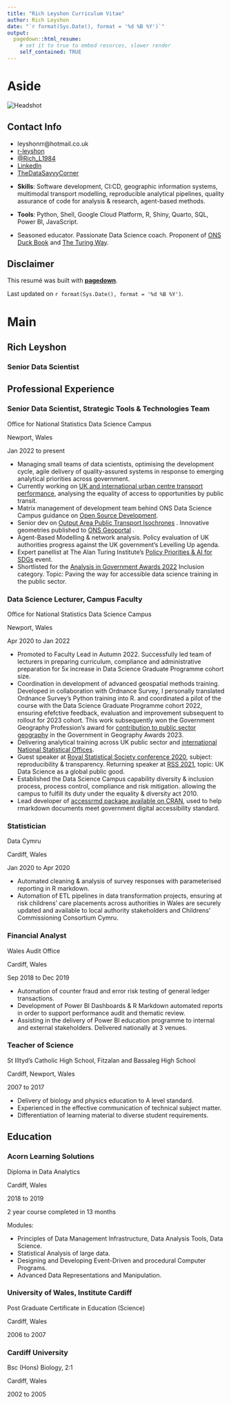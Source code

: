 ```yaml
---
title: "Rich Leyshon Curriculum Vitae"
author: Rich Leyshon
date: "`r format(Sys.Date(), format = '%d %B %Y')`"
output:
  pagedown::html_resume:
    # set it to true to embed resorces, slower render
    self_contained: TRUE
---
```


Aside
====================================

<img src="./www/fin-conf-2020-bw.jpg" alt="Headshot"/>

Contact Info {#contact}
--------------------------------------------------------------------------------
<div>
- <i class="fa fa-envelope"></i> leyshonrr@hotmail.co.uk
- <i class="fab fa-github-square"></i><a href=https://github.com/r-leyshon target="_blank">r-leyshon</a>
- <i class="fab fa-x-twitter"></i><a href=https://twitter.com/Rich_L1984 target="_blank">@Rich_L1984</a>
- <i class="fab fa-linkedin"></i><a href=https://www.linkedin.com/in/richard-leyshon-316121163/ target="_blank">LinkedIn</a>
- <i class="fab fa-blog"></i><a href=https://thedatasavvycorner.com/ target="_blank">TheDataSavvyCorner</a>
<br>
</div>

- **Skills**: Software development, CI:CD, geographic information systems,
multimodal transport modelling, reproducible analytical pipelines, quality
assurance of code for analysis & research, agent-based methods.

- **Tools**: Python, Shell, Google Cloud Platform, R, Shiny, Quarto, SQL,
Power BI, JavaScript.

- Seasoned educator. Passionate Data Science coach. Proponent of
<a href=https://best-practice-and-impact.github.io/qa-of-code-guidance/intro.html target="_blank">ONS Duck Book</a>
and <a href=https://the-turing-way.netlify.app/index.html target="_blank">The Turing Way</a>.

Disclaimer {#disclaimer}
--------------------------------------------------------------------------------

This resumé was built with <a href=https://github.com/rstudio/pagedown target="_blank">**pagedown**</a>.

Last updated on `r format(Sys.Date(), format = '%d %B %Y')`.

Main
================================================================================

Rich Leyshon {#title}
--------------------------------------------------------------------------------

### Senior Data Scientist

Professional Experience {data-icon=suitcase data-concise=true}
--------------------------------------------------------------------------------

### Senior Data Scientist, Strategic Tools & Technologies Team

Office for National Statistics Data Science Campus

Newport, Wales

Jan 2022 to present

- Managing small teams of data scientists, optimising the development cycle,
agile delivery of quality-assured systems in response to emerging analytical
priorities across government.
- Currently working on
<a href=https://datasciencecampus.ons.gov.uk/comparing-international-transport-performance-in-urban-centres-upcoming-work target="_blank">UK and international urban centre transport performance</a>,
analysing the equality of access to opportunities by public transit. 
- Matrix management of development team behind ONS Data Science Campus guidance
on <a href=https://datasciencecampus.github.io/coding-in-the-open/ target="_blank">Open Source Development</a>.
- Senior dev on
<a href=https://datasciencecampus.ons.gov.uk/using-open-data-to-understand-hyperlocal-differences-in-uk-public-transport-availability/ target="_blank">Output Area Public Transport Isochrones</a>
. Innovative geometries published to
<a href=https://geoportal.statistics.gov.uk/search?q=isochrones target="_blank">ONS Geoportal</a>
.
- Agent-Based Modelling & network analysis. Policy evaluation of UK authorities
progress against the UK government's Levelling Up agenda.
- Expert panellist at The Alan Turing Institute's
<a href=https://www.turing.ac.uk/events/policy-priorities-ai-sdgs target="_blank">Policy Priorities & AI for SDGs</a>
event.
- Shortlisted for the
<a href=https://analysisfunction.civilservice.gov.uk/news/analysis-in-government-awards-2022-shortlist/ target="_blank">Analysis in Government Awards 2022</a>
Inclusion category. Topic: Paving the way for accessible data science training
in the public sector.

### Data Science Lecturer, Campus Faculty

Office for National Statistics Data Science Campus

Newport, Wales

Apr 2020 to Jan 2022

- Promoted to Faculty Lead in Autumn 2022. Successfully led team of lecturers
in preparing curriculum, compliance and administrative preparation for 5x
increase in Data Science Graduate Programme cohort size.
- Coordination in development of advanced geospatial methods training.
Developed in collaboration with Ordnance Survey, I personally translated
Ordnance Survey's Python training into R. and coordinated a pilot of the course
with the Data Science Graduate Programme cohort 2022, ensuring efefctive
feedback, evaluation and improvement subsequent to rollout for 2023 cohort.
This work subsequently won the Government Geography Profession's award for
<a href=https://twitter.com/GovGeo/status/1658156885676109832 target="_blank">contribution to public sector geography</a>
in the Government in Geography Awards 2023. 
- Delivering analytical training across UK public sector and
<a href=https://datasciencecampus.ons.gov.uk/taking-reproducible-analytical-pipelines-on-a-virtual-tour-first-stop-the-caribbean/ target="_blank">international National Statistical Offices</a>.
- Guest speaker at
<a href=https://rss.org.uk/RSS/media/File-library/Conference/Programme-for-RSS-2020-Online-conference.pdf target="_blank">Royal Statistical Society conference 2020</a>,
subject: reproducibility & transparency. Returning speaker at
<a href=https://rss.org.uk/news-publication/news-publications/2021/general-news/conference-2021-uk-data-science-as-a-global-public/ target="_blank">RSS 2021</a>,
topic: UK Data Science as a global public good.
- Established the Data Science Campus capability diversity &
inclusion process, process control, compliance and risk mitigation. allowing
the campus to fulfill its duty under the equality & diversity act 2010.
- Lead developer of
<a href=https://cran.r-project.org/package=accessrmd target="_blank">accessrmd package available on CRAN</a>,
used to help rmarkdown documents meet government digital accessibility
standard.

### Statistician  

Data Cymru  

Cardiff, Wales

Jan 2020 to Apr 2020

- Automated cleaning & analysis of survey responses with parameterised
reporting in R markdown.
- Automation of ETL pipelines in data transformation projects, ensuring at
risk childrens' care placements across authorities in Wales are securely
updated and available to local authority stakeholders and Childrens'
Commissioning Consortium Cymru.

### Financial Analyst

Wales Audit Office  

Cardiff, Wales  

Sep 2018 to Dec 2019

- Automation of counter fraud and error risk testing of general ledger
transactions.
- Development of Power BI Dashboards & R Markdown automated reports in order
to support performance audit and thematic review.
- Assisting in the delivery of Power BI education programme to internal and
external stakeholders. Delivered nationally at 3 venues.

### Teacher of Science  

St Illtyd's Catholic High School, Fitzalan and Bassaleg High School  

Cardiff, Newport,  Wales

2007 to 2017

- Delivery of biology and physics education to A level standard.
- Experienced in the effective communication of technical subject matter.
- Differentiation of learning material to diverse student requirements.

Education {data-icon=graduation-cap data-concise=true}
--------------------------------------------------------------------------------

### Acorn Learning Solutions
Diploma in Data Analytics

Cardiff, Wales

2018 to 2019

2 year course completed in 13 months

Modules: 

- Principles of Data Management Infrastructure, Data Analysis Tools,
Data Science.
- Statistical Analysis of large data.
- Designing and Developing Event-Driven and procedural Computer Programs.
- Advanced Data Representations and Manipulation.

### University of Wales, Institute Cardiff
Post Graduate Certificate in Education (Science)

Cardiff, Wales

2006 to 2007

### Cardiff University
Bsc (Hons) Biology, 2:1

Cardiff, Wales

2002 to 2005
